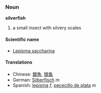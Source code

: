 ===Noun===
'''silverfish'''

# a small insect with silvery scales

====Scientific name====
*[[Lepisma saccharina]]

====Translations====
*Chinese: [[銀魚]], [[银鱼]]
*German: [[Silberfisch]] ''m''
*Spanish: [[lepisma]] ''f'', [[pececillo de plata]] ''m''